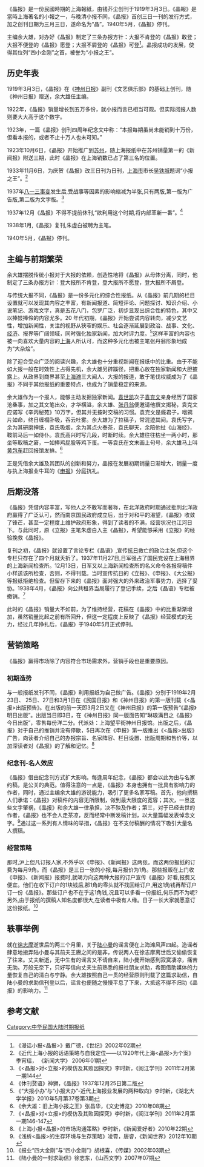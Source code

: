 {{Otheruses|晶報 (消歧義)|subject=一份民國時期的上海報紙|other=此名稱的其他意義}}
{{expert|time=2014-12-29T03:02:44+00:00}}
{{prose|time=2014-12-29T03:02:44+00:00}}
《晶报》是一份民國時期的上海報紙，由钱芥尘创刊于1919年3月3日。《晶報》是當時上海著名的小報之一，与晚清小报不同，《晶报》首创三日一刊的发行方式，加之创刊日期为三月三日，遂命名为“晶”。1940年5月，《晶报》停刊。

主编余大雄，对办好《晶报》制定了三条办报方针：大报不肯登的《晶报》敢登；大报不便登的《晶报》愿登；大报不屑登的《晶报》可登<ref>《漫话小报<晶报>》戴广德，《世纪》2002年02期</ref>。晶报成功的发展，使得其位列“四小金刚”之首，被誉为“小报之王”。

==历史年表==
1919年3月3日，《晶报》在《[[神州日报|神州日报]]》副刊《文艺俱乐部》的基础上创刊，随《神州日报》赠送，余大雄任主编。

1922年，《晶报》销量增长到五万多份，就小报而言已相当可观。但实际阅报人数则要大大高于这个数字。

1923年，一篇《晶报》创刊四周年纪念文中称：“本报每期虽尚未能销到十万份，但看本报的，或者不止十万人也未可知。”

1923年10月6日，《晶报》开始推广到[[苏州|苏州]]，随上海报纸中在苏州销量第一的《新闻报》附送三期，此时《晶报》在上海销数已占了第三名的位置。

1933年11月6日，为庆贺《晶报》改三日刊为日刊，[[上海市|上海市]]市长[[吴铁城|吴铁城]]题词“小报之王”。<ref>《近代上海小报的话语策略与自我定位——以1920年代上海<晶报>为个案》季宵瑶， 《新闻大学》 2006年01期 </ref>

1937年[[八一三事变|八一三事变]]发生后,受战事等因素的影响缩减为半张,只有两版,第一版为广告版,第二版为文字版。<ref>《<晶报>对<立报>的模仿及其败因探究》李时新，《阅江学刊》2011年2月第一期144</ref>

1937年12月《晶报》不得不提前休刊,“欲利用这个时期,将内部革新一番”。<ref>《休刊赘语》神狮，《晶报》1937年12月25日第二版 </ref>

1938年1月,《晶报》复刊,朱虚白被聘为主笔。

1940年5月，《晶报》停刊。

==主编与前期繁荣==
余大雄摆脱传统小报对于大报的依赖，创造性地将《晶报》从母体分离，同时，他制定了三条办报方针：登大报所不肯登，登大报所不愿登，登大报所不屑登。

与传统大报不同，《晶报》是一份多元化的综合性报纸。从《晶报》前几期的栏目设置就可以发现其内容之丰富，有新闻报道、简短评论、问题探讨、知识介绍、小说笔记、游戏文字，真是五花八门，包罗广泛，初步显现出综合性的特色，其中又以捧妓捧伶的内容尤多。20 年代初期，《晶报》开始尝试内容转向，减少文艺性，增加新闻性，关注的视野从狭窄的娱乐、社会逐渐延展到政治、战事、文化、[[经济|经济]]、报界等广阔领域，同时强化独家新闻，加大时评力度。<ref>《“大报小办”与“小报大办”-近代上海报业发展的两种取向》李时新，《湖北大学学报》2010年5月第37卷第3期</ref>这样丰富的内容也被一向喜欢大量内容的[[上海|上海]]人所认可，而这种多元化也被主笔张丹翁形象地成为“大杂烩”。

除了迎合受众广泛的阅读兴趣，余大雄也十分重视新闻在报纸中的比重。由于不能如大报一般在时效性上占得先机，余大雄另辟蹊径，把重心放在独家新闻和大胆披露上。从政界到商界甚至[[上海滩|上海滩]]三大闻人、大报的报道，敢于笔伐权威成为了《晶报》不同于其他报纸的重要特点，也成为了销量稳定的来源。

余大雄作为一个报人，能够主动发掘独家新闻。[[袁世凯|袁世凯]]次子[[袁克文|袁克文]]亲身经历了国家沧桑事，加之其文笔出众，才华横溢，余大雄、[[张丹翁|张丹翁]]便邀请他撰文揭秘，袁克文应诺写《辛丙秘苑》10万字，但其并无按时交稿的习惯。袁克文是瘾君子，嗜鸦片如命，终日缠榻卧吸，吞云吐雾。余大雄为了拉稿子，常混迹其间。袁氏写字，余为其研磨抻纸，袁氏吸烟，余为其点火奉茶，袁氏聊天，余陪他扯《山海经》，鞍前马后一如侍仆。袁氏高兴时写几段，时断时续。余大雄往往枯坐一两小时，那坐等取稿之窘，一如捧鸡屁股等鸡下蛋。一等袁氏在文末画上句号，余大雄马上叫[[黄包车|黄包车]]赶回报馆发排。<ref>《余大雄：旧上海小报之王》张昌华，《文史博览》2010年08期</ref>

正是凭借余大雄及其团队的创新和努力，晶报在发展初期销量日渐增大，销量一度与执上海报业牛耳的《[[申报|申报]]》分庭抗礼。

==后期没落==
《晶报》凭借内容丰富，写他人之不敢写而著称，在北洋政府时期通过批判北洋政府赢得了广泛认可，然而南京国民政府成立后，出于对和平的渴望，《晶报》收敛了锋芒，甚至一定程度上维护政府形象，得到了读者的不满，经营状况也江河日下。与此同时，原《立报》主笔朱虚白入主《晶报》，希望能够采用《立报》的经验挽救《晶报》。

复刊之初，《晶报》就设置了言论专栏《晶语》,宣传[[抗日|抗日]]救亡的政治主张,但这个专栏只存在了四个月就夭折了。1937年11月27日,日军强占了国民党设在上海租界的上海新闻检查所。12月13日，日军又以上海新闻检查所的名义命令各报将稿件小样送该所检查，否则，不得刊载。当时宣传抗日的《立报》、《申报》、《大公报》等报纸拒绝检查。但留存下来的《晶报》面对强大的外来政治军事势力，选择了妥协。1938年4月，《晶报》向公共租界当局履行了登记手续，之后《晶语》专栏被撤销。<ref>《<晶报>对<立报>的模仿及其败因探究》李时新，《阅江学刊》2011年2月第一期146-147</ref>

此时的《晶报》销量大不如前，为了维持经营，花稿在《晶报》中的比重渐渐增加，虽然销量比起之前有所回升，但这一定程度上反映了《晶报》经营模式的无力，经过几年挣扎后，《晶报》于1940年5月正式停刊。

==营销策略==
《晶报》赢得市场除了内容符合市场需求外，营销手段也是重要原因。
===初期造势===
与一般报纸发刊不同，《晶报》利用报纸为自己做广告。《晶报》分别于1919年2月23日、 25日、27日和3月1日在《民国日报》和《神州日报》的第一版刊载《<晶报>出版预告》。在出版的前一天即3月2日又在《神州日报》的第一版预告“《晶报》明日出版”。出版当日即3日，在《神州日报》同一版面告知“琳琅满目之《晶报》今日出版”，零售每份洋二分。代派处：上海望平街神州日报馆。出版之后，《晶报》对于自己的推销并没有停歇，5日再次在《申报》第一版推出《<晶报>出版》广告，向读者介绍自己的办报宗旨、名家阵容、栏目设置、出版周期和售价等，以加深读者对《晶报》的了解和记忆。<ref>《上海小报<晶报>的市场沟通策略》李时新，《新闻爱好者》2010年22期</ref>
===纪念刊-名人效应===
《晶报》借由纪念刊方式扩大影响。每逢周年纪念，《晶报》都会以此为由与名家约稿，是公关的典范。值得注意的一点是，《晶报》本身也拥有一批具有影响力的作者，同时，通过主编余大雄的游说能力，吸引了更多名家写稿。首先，他向撰稿人们承诺：《晶报》对稿件的内容无所限制，做到最大限度的宽容；其次，一旦这些文字肇祸，《晶报》和余大雄一律承担，决不殃及作者；第三，对于已经去世的作者，《晶报》也不会人走茶凉，反而经常中断发稿计划，以大量篇幅发表悼念文字。<ref>《浅析<晶报>的生存环境与生存策略》凌霄，唐睿，《新闻世界》2012年10期</ref>通过这一系列有人情味的举措，《晶报》在不支付稿酬的情况下吸引大量名人撰稿。
===经营策略===
那时,沪上但凡订报人家,不外乎以《申报》、《新闻报》这两张。而这两份报纸的订费为每月9角。而《晶报》是三日一张的小报,每月报价为1角。那些报贩在上门收《申报》、《新闻报》报费时,就竭力向这两种大报的订户宣传《晶报》好看,报费又便宜。他们在收下订户的1块钱后,那1角的零头就不找回给订户,用这1角钱再帮订户订一份《晶报》。那些订户也不在乎这1角钱,况且可以多看一份报纸,何乐而不为呢?另外,由于报纸的撰稿人知名度都很大,在读者中极有人缘。日子一长大家就愿意订这份报纸。<ref>《报业“四大金刚”与“四小金刚”》胡根喜，《传媒》2002年03期</ref>

==轶事举例==
就在[[徐志摩|徐志摩]]逝世后的两三个月里，关于[[陆小曼|陆小曼]]的谣言便在上海滩风声四起。造谣者肆意地搬弄陆小曼与其前夫王赓之间的是非，传说两人在徐志摩离世后又偷偷恢复了往来。丈夫新逝，无中生有的谣言又不请自来，陆小曼开始感到寂寞凄凉，痛苦无助。万般无奈下，只好写信向丈夫生前熟悉的报社朋友求助，希图借助媒体的力量恢复自己的清白与宁静。余大雄按照自己一贯的经营原则刊载了这篇求助信，自陆小曼的求助信刊登以后，谣言也便随之慢慢平息了下来，大抵这不得不归功《晶报》的影响力。<ref>《陆小曼的一封求助信》徐志东，《山西文学》2007年07期</ref>


==参考文献==
{{reflist}}


[[Category:中华民国大陆时期报纸|Category:中华民国大陆时期报纸]]